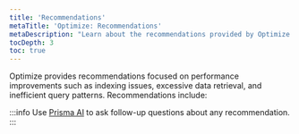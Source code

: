 ```yaml
---
title: 'Recommendations'
metaTitle: 'Optimize: Recommendations'
metaDescription: "Learn about the recommendations provided by Optimize."
tocDepth: 3
toc: true
---
```


Optimize provides recommendations focused on performance improvements such as indexing issues, excessive data retrieval, and inefficient query patterns. Recommendations include:

:::info
Use [Prisma AI](/optimize/prisma-ai) to ask follow-up questions about any recommendation.
:::

<Subsections depth="3" />
